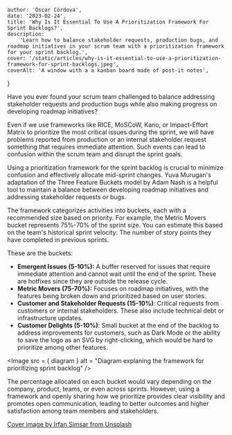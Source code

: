 
    author: 'Óscar Córdova',
    date: '2023-02-24',
    title: 'Why Is It Essential To Use A Prioritization Framework For Sprint Backlogs?',
    description:
        'Learn how to balance stakeholder requests, production bugs, and roadmap initiatives in your scrum team with a prioritization framework for your sprint backlog.',
    cover: '/static/articles/why-is-it-essential-to-use-a-prioritization-framework-for-sprint-backlogs.jpeg',
    coverAlt: 'A window with a a kanban board made of post-it notes',
}


Have you ever found your scrum team challenged to balance addressing stakeholder requests and production bugs while also making progress on developing roadmap initiatives?

Even if we use frameworks like RICE, MoSCoW, Kano, or Impact-Effort Matrix to prioritize the most critical issues during the sprint, we will have problems reported from production or an internal stakeholder request something that requires immediate attention. Such events can lead to confusion within the scrum team and disrupt the sprint goals.

Using a prioritization framework for the sprint backlog is crucial to minimize confusion and effectively allocate mid-sprint changes. Yuva Murugan's adaptation of the Three Feature Buckets model by Adam Nash is a helpful tool to maintain a balance between developing roadmap initiatives and addressing stakeholder requests or bugs.

The framework categorizes activities into buckets, each with a recommended size based on priority. For example, the Metric Movers bucket represents 75%-70% of the sprint size. You can estimate this based on the team's historical sprint velocity: The number of story points they have completed in previous sprints.

These are the buckets:

-   **Emergent Issues (5-10%):** A buffer reserved for issues that require immediate attention and cannot wait until the end of the sprint. These are hotfixes since they are outside the release cycle.
-   **Metric Movers (75-70%):** Focuses on roadmap initiatives, with the features being broken down and prioritized based on user stories.
-   **Customer and Stakeholder Requests (15-10%)**: Critical requests from customers or internal stakeholders. These also include technical debt or infrastructure updates.
-   **Customer Delights (5-10%)**: Small bucket at the end of the backlog to address improvements for customers, such as Dark Mode or the ability to save the logo as an SVG by right-clicking, which would be hard to prioritize among other features.

<Image src = { diagram } alt = "Diagram explaning the framework for prioritizing sprint backlog" />

The percentage allocated on each bucket would vary depending on the company, product, teams, or even across sprints. However, using a framework and openly sharing how we prioritize provides clear visibility and promotes open communication, leading to better outcomes and higher satisfaction among team members and stakeholders.

[Cover image by İrfan Simsar from Unsplash](https://unsplash.com/photos/wxWulfjN-G0)